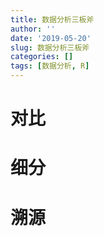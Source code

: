 ```yaml
---
title: 数据分析三板斧
author: ''
date: '2019-05-20'
slug: 数据分析三板斧
categories: []
tags: [数据分析, R]
---
```

# 对比
# 细分
# 溯源